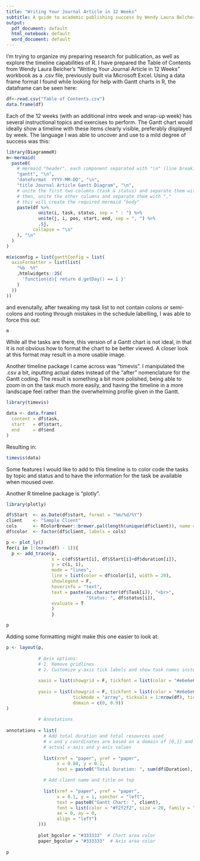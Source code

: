 ```yaml
---
title: "Writing Your Journal Article in 12 Weeks"
subtitle: A guide to academic publishing success by Wendy Laura Belcher
output:
  pdf_document: default
  html_notebook: default
  word_document: default
---
```


I'm trying to organize my preparing research for publication, as well as explore the timeline capabilities of R. I have prepared the Table of Contents from Wendy Laura Belcher's "Writing Your Journal Article in 12 Weeks" workbook as a .csv file, previously built via Microsoft Excel. Using a data frame format I found while looking for help with Gantt charts in R, the dataframe can be seen here:

```r

df<-read.csv("Table of Contents.csv")
data.frame(df)
```

Each of the 12 weeks (with an additional intro week and wrap-up week) has several instructional topics and exercises to perform. The Gantt chart would ideally show a timeline with these items clearly visible, preferably displayed by week. The language I was able to uncover and use to a mild degree of success was this:

```r
library(DiagrammeR)
m<-mermaid(
  paste0(
    # mermaid "header", each component separated with "\n" (line break)
    "gantt", "\n", 
    "dateFormat  YYYY-MM-DD", "\n", 
    "title Journal Article Gantt Diagram", "\n",
    # unite the first two columns (task & status) and separate them with ":"
    # then, unite the other columns and separate them with ","
    # this will create the required mermaid "body"
    paste(df %>%
            unite(i, task, status, sep = " : ") %>%
            unite(j, i, pos, start, end, sep = ", ") %>%
            .$j, 
          collapse = "\n"
    ), "\n"
  )
)

m$x$config = list(ganttConfig = list(
  axisFormatter = list(list(
    "%b  %Y"
    ,htmlwidgets::JS(
      'function(d){ return d.getDay() == 1 }'
    )
  ))
))
```
and evenutally, after tweaking my task list to not contain colons or semi-colons and rooting through mistakes in the schedule labelling, I was able to force this out:

```r
m
```
While all the tasks are there, this version of a Gantt chart is not ideal, in that it is not obvious how to format the chart to be better viewed. A closer look at this format may result in a more usable image.

Another timeline package I came across was "timevis". I manipulated the .csv a bit, inputting actual dates instead of the "after" nomenclature for the Gantt coding. The result is something a bit more polished, being able to zoom in on the task much more easily, and having the timeline in a more landscape feel rather than the overwhelming profile given in the Gantt.

```r
library(timevis)

data <- data.frame(
  content = df$task,
  start   = df$start,
  end     = df$end
)
```
Resulting in:
```r
timevis(data)
```
Some features I would like to add to this timeline is to color code the tasks by topic and status and to have the information for the task be available when moused over.

Another R timeline package is "plotly".

```r
library(plotly)

df$Start  <- as.Date(df$start, format = "%m/%d/%Y")
client    <- "Sample Client"
cols      <- RColorBrewer::brewer.pal(length(unique(df$client)), name = "Set3")
df$color  <- factor(df$client, labels = cols)

p <- plot_ly()
for(i in 1:(nrow(df) - 1)){
  p <- add_trace(p,
                 x = c(df$Start[i], df$Start[i]+df$duration[i]), 
                 y = c(i, i), 
                 mode = "lines",
                 line = list(color = df$color[i], width = 20),
                 showlegend = F,
                 hoverinfo = "text",
                 text = paste(as.character(df$Task[i]), "<br>",
                              "Status: ", df$status[i]),
                 evaluate = T
                 )
                 }

p
```
Adding some formatting might make this one easier to look at:
```r
p <- layout(p,
            
            # Axis options:
            # 1. Remove gridlines
            # 2. Customize y-axis tick labels and show task names instead of numbers
            
            xaxis = list(showgrid = F, tickfont = list(color = "#e6e6e6")),
            
            yaxis = list(showgrid = F, tickfont = list(color = "#e6e6e6"),
                         tickmode = "array", tickvals = 1:nrow(df), ticktext = unique(df$task),
                         domain = c(0, 0.9))
)
            
            # Annotations
            
annotations = list(
              # Add total duration and total resources used
              # x and y coordinates are based on a domain of [0,1] and not
              # actual x-axis and y-axis values
              
              list(xref = "paper", yref = "paper",
                   x = 0.80, y = 0.1,
                   text = paste0("Total Duration: ", sum(df$Duration), " days<br>",

              # Add client name and title on top
              
              list(xref = "paper", yref = "paper",
                   x = 0.1, y = 1, xanchor = "left",
                   text = paste0("Gantt Chart: ", client),
                   font = list(color = "#f2f2f2", size = 20, family = "Times New Roman"),
                   ax = 0, ay = 0,
                   align = "left")
            )))
            
            plot_bgcolor = "#333333"  # Chart area color
            paper_bgcolor = "#333333"  # Axis area color
 
p
```

